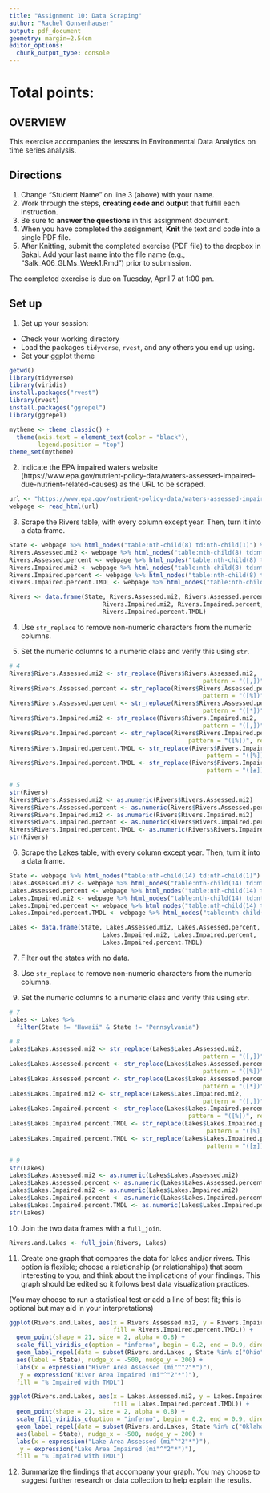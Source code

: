 ```yaml
---
title: "Assignment 10: Data Scraping"
author: "Rachel Gonsenhauser"
output: pdf_document
geometry: margin=2.54cm
editor_options: 
  chunk_output_type: console
---
```


# Total points:

## OVERVIEW

This exercise accompanies the lessons in Environmental Data Analytics on time series analysis. 

## Directions
1. Change "Student Name" on line 3 (above) with your name.
3. Work through the steps, **creating code and output** that fulfill each instruction.
4. Be sure to **answer the questions** in this assignment document.
6. When you have completed the assignment, **Knit** the text and code into a single PDF file.
8. After Knitting, submit the completed exercise (PDF file) to the dropbox in Sakai. Add your last name into the file name (e.g., "Salk_A06_GLMs_Week1.Rmd") prior to submission.

The completed exercise is due on Tuesday, April 7 at 1:00 pm.

## Set up 
1. Set up your session:

* Check your working directory
* Load the packages `tidyverse`, `rvest`, and any others you end up using.
* Set your ggplot theme

```r
getwd()
library(tidyverse)
library(viridis)
install.packages("rvest")
library(rvest)
install.packages("ggrepel")
library(ggrepel)

mytheme <- theme_classic() +
  theme(axis.text = element_text(color = "black"), 
        legend.position = "top")
theme_set(mytheme)
```

2. Indicate the EPA impaired waters website (https://www.epa.gov/nutrient-policy-data/waters-assessed-impaired-due-nutrient-related-causes) as the URL to be scraped. 

```r
url <- "https://www.epa.gov/nutrient-policy-data/waters-assessed-impaired-due-nutrient-related-causes"
webpage <- read_html(url)
```

3. Scrape the Rivers table, with every column except year. Then, turn it into a data frame.

```r

State <- webpage %>% html_nodes("table:nth-child(8) td:nth-child(1)") %>% html_text()
Rivers.Assessed.mi2 <- webpage %>% html_nodes("table:nth-child(8) td:nth-child(2)") %>% html_text()
Rivers.Assessed.percent <- webpage %>% html_nodes("table:nth-child(8) td:nth-child(3)") %>% html_text()
Rivers.Impaired.mi2 <- webpage %>% html_nodes("table:nth-child(8) td:nth-child(4)") %>% html_text()
Rivers.Impaired.percent <- webpage %>% html_nodes("table:nth-child(8) td:nth-child(5)") %>% html_text()
Rivers.Impaired.percent.TMDL <- webpage %>% html_nodes("table:nth-child(8) td:nth-child(6)") %>% html_text()

Rivers <- data.frame(State, Rivers.Assessed.mi2, Rivers.Assessed.percent, 
                          Rivers.Impaired.mi2, Rivers.Impaired.percent, 
                          Rivers.Impaired.percent.TMDL)
```

4. Use `str_replace` to remove non-numeric characters from the numeric columns. 

5. Set the numeric columns to a numeric class and verify this using `str`.

```r
# 4
Rivers$Rivers.Assessed.mi2 <- str_replace(Rivers$Rivers.Assessed.mi2,
                                                      pattern = "([,])", replacement = "")  
Rivers$Rivers.Assessed.percent <- str_replace(Rivers$Rivers.Assessed.percent,
                                                      pattern = "([%])", replacement = "")
Rivers$Rivers.Assessed.percent <- str_replace(Rivers$Rivers.Assessed.percent,
                                                      pattern = "([*])", replacement = "")
Rivers$Rivers.Impaired.mi2 <- str_replace(Rivers$Rivers.Impaired.mi2,
                                                      pattern = "([,])", replacement = "")  
Rivers$Rivers.Impaired.percent <- str_replace(Rivers$Rivers.Impaired.percent, 
                                                  pattern = "([%])", replacement = "")
Rivers$Rivers.Impaired.percent.TMDL <- str_replace(Rivers$Rivers.Impaired.percent.TMDL, 
                                                       pattern = "([%])", replacement = "")
Rivers$Rivers.Impaired.percent.TMDL <- str_replace(Rivers$Rivers.Impaired.percent.TMDL, 
                                                       pattern = "([±])", replacement = "")

# 5
str(Rivers)
Rivers$Rivers.Assessed.mi2 <- as.numeric(Rivers$Rivers.Assessed.mi2)
Rivers$Rivers.Assessed.percent <- as.numeric(Rivers$Rivers.Assessed.percent)
Rivers$Rivers.Impaired.mi2 <- as.numeric(Rivers$Rivers.Impaired.mi2)
Rivers$Rivers.Impaired.percent <- as.numeric(Rivers$Rivers.Impaired.percent)
Rivers$Rivers.Impaired.percent.TMDL <- as.numeric(Rivers$Rivers.Impaired.percent.TMDL)
str(Rivers)
```

6. Scrape the Lakes table, with every column except year. Then, turn it into a data frame.

```r
State <- webpage %>% html_nodes("table:nth-child(14) td:nth-child(1)") %>% html_text()
Lakes.Assessed.mi2 <- webpage %>% html_nodes("table:nth-child(14) td:nth-child(2)") %>% html_text()
Lakes.Assessed.percent <- webpage %>% html_nodes("table:nth-child(14) td:nth-child(3)") %>% html_text()
Lakes.Impaired.mi2 <- webpage %>% html_nodes("table:nth-child(14) td:nth-child(4)") %>% html_text()
Lakes.Impaired.percent <- webpage %>% html_nodes("table:nth-child(14) td:nth-child(5)") %>% html_text()
Lakes.Impaired.percent.TMDL <- webpage %>% html_nodes("table:nth-child(14) td:nth-child(6)") %>% html_text()

Lakes <- data.frame(State, Lakes.Assessed.mi2, Lakes.Assessed.percent, 
                          Lakes.Impaired.mi2, Lakes.Impaired.percent, 
                          Lakes.Impaired.percent.TMDL)
```

7. Filter out the states with no data. 

8. Use `str_replace` to remove non-numeric characters from the numeric columns. 

9. Set the numeric columns to a numeric class and verify this using `str`.
```r
# 7
Lakes <- Lakes %>%
  filter(State != "Hawaii" & State != "Pennsylvania")

# 8
Lakes$Lakes.Assessed.mi2 <- str_replace(Lakes$Lakes.Assessed.mi2,
                                                      pattern = "([,])", replacement = "")  
Lakes$Lakes.Assessed.percent <- str_replace(Lakes$Lakes.Assessed.percent,
                                                      pattern = "([%])", replacement = "")
Lakes$Lakes.Assessed.percent <- str_replace(Lakes$Lakes.Assessed.percent,
                                                      pattern = "([*])", replacement = "")
Lakes$Lakes.Impaired.mi2 <- str_replace(Lakes$Lakes.Impaired.mi2,
                                                      pattern = "([,])", replacement = "")  
Lakes$Lakes.Impaired.percent <- str_replace(Lakes$Lakes.Impaired.percent, 
                                                  pattern = "([%])", replacement = "")
Lakes$Lakes.Impaired.percent.TMDL <- str_replace(Lakes$Lakes.Impaired.percent.TMDL, 
                                                       pattern = "([%])", replacement = "")
Lakes$Lakes.Impaired.percent.TMDL <- str_replace(Lakes$Lakes.Impaired.percent.TMDL, 
                                                       pattern = "([±])", replacement = "")

# 9
str(Lakes)
Lakes$Lakes.Assessed.mi2 <- as.numeric(Lakes$Lakes.Assessed.mi2)
Lakes$Lakes.Assessed.percent <- as.numeric(Lakes$Lakes.Assessed.percent)
Lakes$Lakes.Impaired.mi2 <- as.numeric(Lakes$Lakes.Impaired.mi2)
Lakes$Lakes.Impaired.percent <- as.numeric(Lakes$Lakes.Impaired.percent)
Lakes$Lakes.Impaired.percent.TMDL <- as.numeric(Lakes$Lakes.Impaired.percent.TMDL)
str(Lakes)
```

10. Join the two data frames with a `full_join`.

```r
Rivers.and.Lakes <- full_join(Rivers, Lakes)
```

11. Create one graph that compares the data for lakes and/or rivers. This option is flexible; choose a relationship (or relationships) that seem interesting to you, and think about the implications of your findings. This graph should be edited so it follows best data visualization practices. 

(You may choose to run a statistical test or add a line of best fit; this is optional but may aid in your interpretations)
```r
ggplot(Rivers.and.Lakes, aes(x = Rivers.Assessed.mi2, y = Rivers.Impaired.mi2, 
                             fill = Rivers.Impaired.percent.TMDL)) +
  geom_point(shape = 21, size = 2, alpha = 0.8) + 
  scale_fill_viridis_c(option = "inferno", begin = 0.2, end = 0.9, direction = -1) +
  geom_label_repel(data = subset(Rivers.and.Lakes , State %in% c("Ohio", "Oregon", "California", "Idaho", "Kansas", "Michigan", "Pennsylvania", "Maine", "North Dakota", "Colorado")), 
  aes(label = State), nudge_x = -500, nudge_y = 200) +
  labs(x = expression("River Area Assessed (mi"^"2"*")"),
   y = expression("River Area Impaired (mi"^"2"*")"), 
  fill = "% Impaired with TMDL")

ggplot(Rivers.and.Lakes, aes(x = Lakes.Assessed.mi2, y = Lakes.Impaired.mi2,
                             fill = Lakes.Impaired.percent.TMDL)) +
  geom_point(shape = 21, size = 2, alpha = 0.8) + 
  scale_fill_viridis_c(option = "inferno", begin = 0.2, end = 0.9, direction = -1) +
  geom_label_repel(data = subset(Rivers.and.Lakes, State %in% c("Oklahoma", "Wisconsin", "North Dakota", "Michigan", "Louisiana", "Utah", "New York", "Montana", "Washington", "Tennessee")), 
  aes(label = State), nudge_x = -500, nudge_y = 200) +
  labs(x = expression("Lake Area Assessed (mi"^"2"*")"),
   y = expression("Lake Area Impaired (mi"^"2"*")"), 
  fill = "% Impaired with TMDL")
```

12. Summarize the findings that accompany your graph. You may choose to suggest further research or data collection to help explain the results.

>
